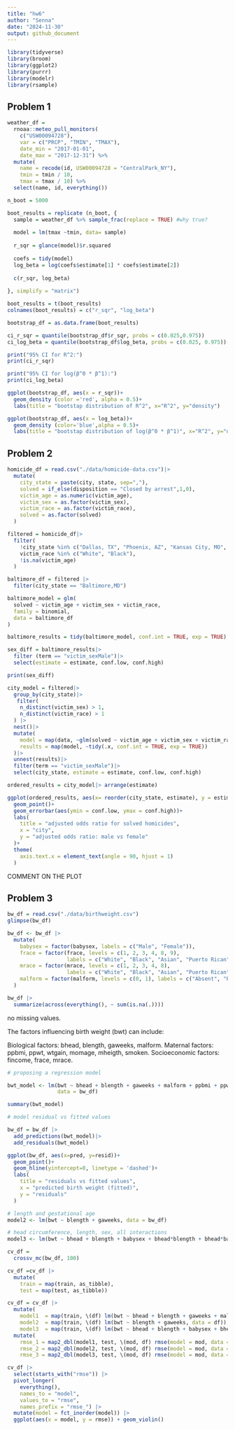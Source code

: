```yaml
---
title: "hw6"
author: "Senna"
date: "2024-11-30"
output: github_document
---
```


```r
library(tidyverse)
library(broom)
library(ggplot2)
library(purrr)
library(modelr)
library(rsample)
```



## Problem 1
```r
weather_df = 
  rnoaa::meteo_pull_monitors(
    c("USW00094728"),
    var = c("PRCP", "TMIN", "TMAX"), 
    date_min = "2017-01-01",
    date_max = "2017-12-31") %>%
  mutate(
    name = recode(id, USW00094728 = "CentralPark_NY"),
    tmin = tmin / 10,
    tmax = tmax / 10) %>%
  select(name, id, everything())
```

```r
n_boot = 5000

boot_results = replicate (n_boot, {
  sample = weather_df %>% sample_frac(replace = TRUE) #why true?
  
  model = lm(tmax ~tmin, data= sample)
  
  r_sqr = glance(model)$r.squared
  
  coefs = tidy(model)
  log_beta = log(coefs$estimate[1] * coefs$estimate[2])
  
  c(r_sqr, log_beta)
  
}, simplify = "matrix")

boot_results = t(boot_results)
colnames(boot_results) = c("r_sqr", "log_beta")

bootstrap_df = as.data.frame(boot_results)
```

```r
ci_r_sqr = quantile(bootstrap_df$r_sqr, probs = c(0.025,0.975))
ci_log_beta = quantile(bootstrap_df$log_beta, probs = c(0.025, 0.975))

print("95% CI for R^2:")
print(ci_r_sqr)

print("95% CI for log(β^0 * β^1):")
print(ci_log_beta)

```
```r
ggplot(bootstrap_df, aes(x = r_sqr))+
  geom_density (color ='red', alpha = 0.5)+
  labs(title = "bootstap distribution of R^2", x="R^2", y="density")

ggplot(bootstrap_df, aes(x = log_beta))+
  geom_density (color='blue',alpha = 0.5)+
  labs(title = "bootstap distribution of log(β^0 * β^1)", x="R^2", y="density")
```


## Problem 2

```r
homicide_df = read.csv("./data/homicide-data.csv")|>
  mutate(
    city_state = paste(city, state, sep=","),
    solved = if_else(disposition == "Closed by arrest",1,0),
    victim_age = as.numeric(victim_age),
    victim_sex = as.factor(victim_sex),
    victim_race = as.factor(victim_race),
    solved = as.factor(solved)
  )

filtered = homicide_df|>
  filter(
    !city_state %in% c("Dallas, TX", "Phoenix, AZ", "Kansas City, MO", "Tulsa, AL"),
    victim_race %in% c("White", "Black"),
    !is.na(victim_age)
  )
```
```r
baltimore_df = filtered |>
  filter(city_state == "Baltimore,MD")

baltimore_model = glm(
  solved ~ victim_age + victim_sex + victim_race,
  family = binomial,
  data = baltimore_df
)

baltimore_results = tidy(baltimore_model, conf.int = TRUE, exp = TRUE) # true true?

sex_diff = baltimore_results|>
  filter (term == "victim_sexMale")|>
  select(estimate = estimate, conf.low, conf.high)

print(sex_diff)
```
```r
city_model = filtered|>
  group_by(city_state)|>
   filter(
    n_distinct(victim_sex) > 1,  
    n_distinct(victim_race) > 1   
  ) |>
  nest()|>
  mutate(
    model = map(data, ~glm(solved ~ victim_age + victim_sex + victim_race, family = binomial, data = .x)),
    results = map(model, ~tidy(.x, conf.int = TRUE, exp = TRUE))
  )|>
  unnest(results)|>
  filter(term == "victim_sexMale")|>
  select(city_state, estimate = estimate, conf.low, conf.high)
```
```r
ordered_results = city_model|> arrange(estimate)

ggplot(ordered_results, aes(x= reorder(city_state, estimate), y = estimate))+
  geom_point()+
  geom_errorbar(aes(ymin = conf.low, ymax = conf.high))+
  labs(
    title = "adjusted odds ratio for solved homicides",
    x = "city",
    y = "adjusted odds ratio: male vs female"
  )+
  theme(
    axis.text.x = element_text(angle = 90, hjust = 1)  
  )
```
COMMENT ON THE PLOT

## Problem 3

```r
bw_df = read.csv("./data/birthweight.csv")
glimpse(bw_df)
```

```r
bw_df <- bw_df |>
  mutate(
    babysex = factor(babysex, labels = c("Male", "Female")),
    frace = factor(frace, levels = c(1, 2, 3, 4, 8, 9), 
                   labels = c("White", "Black", "Asian", "Puerto Rican", "Other", "Unknown")),
    mrace = factor(mrace, levels = c(1, 2, 3, 4, 8), 
                   labels = c("White", "Black", "Asian", "Puerto Rican", "Other")),
    malform = factor(malform, levels = c(0, 1), labels = c("Absent", "Present"))
  )

bw_df |>
  summarize(across(everything(), ~ sum(is.na(.))))
```
no missing values.




The factors influencing birth weight (bwt) can include:

Biological factors: bhead, blength, gaweeks, malform.
Maternal factors: ppbmi, ppwt, wtgain, momage, mheigth, smoken.
Socioeconomic factors: fincome, frace, mrace.

```r
# proposing a regression model

bwt_model <- lm(bwt ~ bhead + blength + gaweeks + malform + ppbmi + ppwt + wtgain + momage + mheight + smoken + fincome + frace, 
                data = bw_df)

summary(bwt_model)

```
```r
# model residual vs fitted values

bw_df = bw_df |>
  add_predictions(bwt_model)|>
  add_residuals(bwt_model)

ggplot(bw_df, aes(x=pred, y=resid))+
  geom_point()+
  geom_hline(yintercept=0, linetype = 'dashed')+
  labs(
    title = "residuals vs fitted values",
    x = "predicted birth weight (fitted)",
    y = "residuals"
  )
```

```r
# length and gestational age
model2 <- lm(bwt ~ blength + gaweeks, data = bw_df)

# head circumference, length, sex, all interactions
model3 <- lm(bwt ~ bhead + blength + babysex + bhead*blength + bhead*babysex + blength*babysex + bhead * blength * babysex, data = bw_df)
```




```r
cv_df = 
  crossv_mc(bw_df, 100)

cv_df =cv_df |> 
  mutate(
    train = map(train, as_tibble),
    test = map(test, as_tibble))
```

```r
cv_df = cv_df |> 
  mutate(
    model1  = map(train, \(df) lm(bwt ~ bhead + blength + gaweeks + malform + ppbmi + ppwt + wtgain + momage + mheight + smoken + fincome + frace, data = df)),
    model2  = map(train, \(df) lm(bwt ~ blength + gaweeks, data = df)),
    model3  = map(train, \(df) lm(bwt ~ bhead + blength + babysex + bhead*blength + bhead*babysex + blength*babysex + bhead * blength * babysex, data = df))) |> 
  mutate(
    rmse_1 = map2_dbl(model1, test, \(mod, df) rmse(model = mod, data = df)),
    rmse_2 = map2_dbl(model2, test, \(mod, df) rmse(model = mod, data = df)),
    rmse_3 = map2_dbl(model3, test, \(mod, df) rmse(model = mod, data = df)))
```

```r
cv_df |> 
  select(starts_with("rmse")) |> 
  pivot_longer(
    everything(),
    names_to = "model", 
    values_to = "rmse",
    names_prefix = "rmse_") |> 
  mutate(model = fct_inorder(model)) |> 
  ggplot(aes(x = model, y = rmse)) + geom_violin()
```







